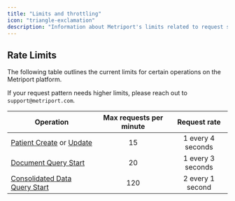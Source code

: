 ```yaml
---
title: "Limits and throttling"
icon: "triangle-exclamation"
description: "Information about Metriport's limits related to request size and request frequency."
---
```


## Rate Limits

The following table outlines the current limits for certain operations on the Metriport platform.

If your request pattern needs higher limits, please reach out to `support@metriport.com`.

| Operation                                                                                                                          | Max requests per minute |   Request rate    |
| ---------------------------------------------------------------------------------------------------------------------------------- | :---------------------: | :---------------: |
| [Patient Create](/medical-api/api-reference/patient/create-patient) or [Update](/medical-api/api-reference/patient/update-patient) |           15            | 1 every 4 seconds |
| [Document Query Start](/medical-api/api-reference/document/start-document-query)                                                   |           20            | 1 every 3 seconds |
| [Consolidated Data Query Start](/medical-api/api-reference/fhir/consolidated-data-query-post)                                      |           120           | 2 every 1 second  |
